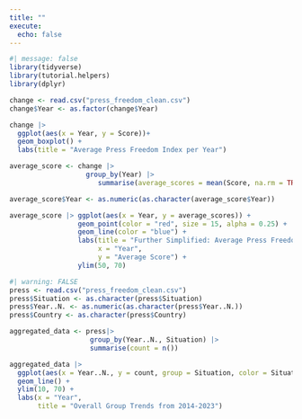 ```yaml
---
title: ""
execute: 
  echo: false
---
```


```r
#| message: false
library(tidyverse)
library(tutorial.helpers)
library(dplyr)

change <- read.csv("press_freedom_clean.csv")
change$Year <- as.factor(change$Year)
```

```r
change |> 
  ggplot(aes(x = Year, y = Score))+
  geom_boxplot() +
  labs(title = "Average Press Freedom Index per Year")
```

```r
average_score <- change |>
                   group_by(Year) |>
                      summarise(average_scores = mean(Score, na.rm = TRUE))

average_score$Year <- as.numeric(as.character(average_score$Year))

average_score |> ggplot(aes(x = Year, y = average_scores)) +
                 geom_point(color = "red", size = 15, alpha = 0.25) +
                 geom_line(color = "blue") + 
                 labs(title = "Further Simplified: Average Press Freedom Index per Year",
                      x = "Year",
                      y = "Average Score") +
                 ylim(50, 70)
```

```r
#| warning: FALSE
press <- read.csv("press_freedom_clean.csv")
press$Situation <- as.character(press$Situation)
press$Year..N. <- as.numeric(as.character(press$Year..N.))
press$Country <- as.character(press$Country)

aggregated_data <- press|>
                    group_by(Year..N., Situation) |>
                    summarise(count = n()) 

aggregated_data |>
  ggplot(aes(x = Year..N., y = count, group = Situation, color = Situation)) +
  geom_line() +
  ylim(10, 70) +
  labs(x = "Year",
       title = "Overall Group Trends from 2014-2023")
```

